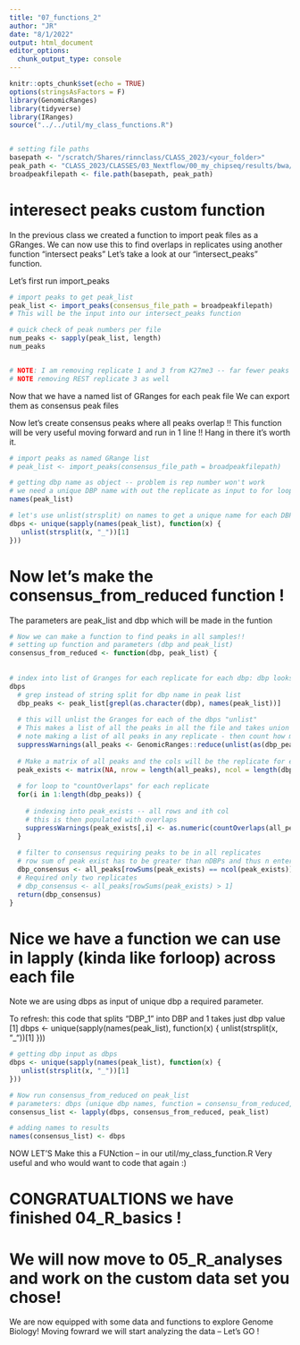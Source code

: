 ```yaml
---
title: "07_functions_2"
author: "JR"
date: "8/1/2022"
output: html_document
editor_options: 
  chunk_output_type: console
---
```


```r
knitr::opts_chunk$set(echo = TRUE)
options(stringsAsFactors = F)
library(GenomicRanges)
library(tidyverse)
library(IRanges)
source("../../util/my_class_functions.R")


# setting file paths
basepath <- "/scratch/Shares/rinnclass/CLASS_2023/<your_folder>"
peak_path <- "CLASS_2023/CLASSES/03_Nextflow/00_my_chipseq/results/bwa/mergedLibrary/macs/broadPeak/"
broadpeakfilepath <- file.path(basepath, peak_path)

```

# interesect peaks custom function
In the previous class we created a function to import peak files as a GRanges.
We can now use this to find overlaps in replicates using another function
"intersect peaks" Let's take a look at our "intersect_peaks" function. 


Let's first run import_peaks 

```r

# import peaks to get peak_list
peak_list <- import_peaks(consensus_file_path = broadpeakfilepath)
# This will be the input into our intersect_peaks function

# quick check of peak numbers per file
num_peaks <- sapply(peak_list, length) 
num_peaks


# NOTE: I am removing replicate 1 and 3 from K27me3 -- far fewer peaks than the other files 
# NOTE removing REST replicate 3 as well
```

Now that we have a named list of GRanges for each peak file 
We can export them as consensus peak files


Now let's create consensus peaks where all peaks overlap 
!! This function will be very useful moving forward and run in 1 line !!
Hang in there it's worth it.

```r
# import peaks as named GRange list
# peak_list <- import_peaks(consensus_file_path = broadpeakfilepath)

# getting dbp name as object -- problem is rep number won't work
# we need a unique DBP name with out the replicate as input to for loop
names(peak_list)

# let's use unlist(strsplit) on names to get a unique name for each DBP
dbps <- unique(sapply(names(peak_list), function(x) {
   unlist(strsplit(x, "_"))[1]
}))

```

# Now let's make the consensus_from_reduced function !
The parameters are peak_list and dbp which will be made in the funtion

```r

# Now we can make a function to find peaks in all samples!!
# setting up function and parameters (dbp and peak_list)
consensus_from_reduced <- function(dbp, peak_list) {
  
  
# index into list of Granges for each replicate for each dbp: dbp looks like:
dbps
  # grep instead of string split for dbp name in peak list
  dbp_peaks <- peak_list[grepl(as.character(dbp), names(peak_list))]
  
  # this will unlist the Granges for each of the dbps "unlist"
  # This makes a list of all the peaks in all the file and takes union of overlaps
  # note making a list of all peaks in any replicate - then count how many times peak shows up (below)
  suppressWarnings(all_peaks <- GenomicRanges::reduce(unlist(as(dbp_peaks, "GRangesList"))))
  
  # Make a matrix of all peaks and the cols will be the replicate for each DBP
  peak_exists <- matrix(NA, nrow = length(all_peaks), ncol = length(dbp_peaks))
  
  # for loop to "countOverlaps" for each replicate
  for(i in 1:length(dbp_peaks)) {
    
    # indexing into peak_exists -- all rows and ith col 
    # this is then populated with overlaps
    suppressWarnings(peak_exists[,i] <- as.numeric(countOverlaps(all_peaks, dbp_peaks[[i]]) > 0))
  }
  
  # filter to consensus requiring peaks to be in all replicates
  # row sum of peak exist has to be greater than nDBPs and thus n enteries in peak exists
  dbp_consensus <- all_peaks[rowSums(peak_exists) == ncol(peak_exists)]
  # Required only two replicates
  # dbp_consensus <- all_peaks[rowSums(peak_exists) > 1]
  return(dbp_consensus)
}
```

# Nice we have a function we can use in lapply (kinda like forloop) across each file
Note we are using dbps as input of unique dbp a required parameter.

To refresh: this code that splits "DBP_1" into DBP and 1 takes just dbp value [1]
dbps <- unique(sapply(names(peak_list), function(x) {
   unlist(strsplit(x, "_"))[1]
}))


```r

# getting dbp input as dbps
dbps <- unique(sapply(names(peak_list), function(x) {
   unlist(strsplit(x, "_"))[1]
}))

# Now run consensus_from_reduced on peak_list
# parameters: dbps (unique dbp names, function = consensu_from_reduced, peaks_list of Granges)
consensus_list <- lapply(dbps, consensus_from_reduced, peak_list)

# adding names to results
names(consensus_list) <- dbps

```

NOW LET'S Make this a FUNction -- in our util/my_class_function.R 
Very useful and who would want to code that again :)

# CONGRATUALTIONS we have finished 04_R_basics !
# We will now move to 05_R_analyses and work on the custom data set you chose!

We are now equipped with some data and functions to explore Genome Biology!
Moving fowrard we will start analyzing the data -- Let's GO !



